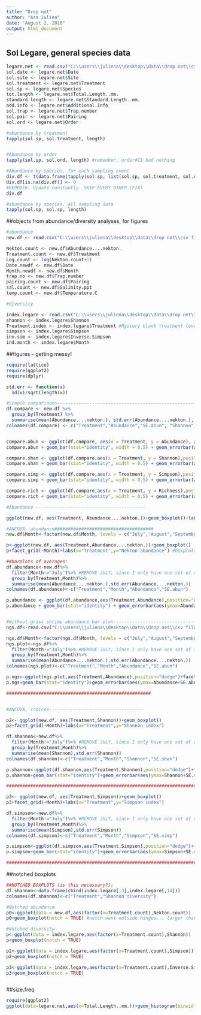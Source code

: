 ```yaml
---
title: "Drop net"
author: "Asa Julien"
date: "August 2, 2016"
output: html_document
---
```



## Sol Legare, general species data
```r
legare.net <- read.csv("C:\\users\\juliena\\desktop\\data\\drop net\\csv files\\legare.csv")
sol.date <- legare.net$Date
sol.site <- legare.net$Site
sol.treatment <- legare.net$Treatment
sol.sp <- legare.net$Species
tot.length <- legare.net$Total.Length..mm.
standard.length <- legare.net$Standard.Length..mm.
add.info <- legare.net$Additional.Info
sol.trap <- legare.net$Trap.number
sol.pair <- legare.net$Pairing 
sol.ord <- legare.net$Order

#abundance by treatment
tapply(sol.sp, sol.treatment, length)


#Abundance by order
tapply(sol.sp, sol.ord, length) #remember, order#11 had nothing

#Abundance by species, for each sampling event
div.df <- t(data.frame(tapply(sol.sp, list(sol.sp, sol.treatment, sol.ord), length)))
div.df[is.na(div.df)] <- 0
#REORDER. Update constantly. SKIP EVERY OTHER (FIX)
div.df

#abundance by species, all sampling data
tapply(sol.sp, sol.sp, length)
```

##objects from abundance/diversity analyses, for figures
```r
#abundance
new.df <- read.csv("C:\\users\\juliena\\desktop\\data\\drop net\\csv files\\Diversity_abundance.csv")

Nekton.count <- new.df$Abundance....nekton.
Treatment.count <- new.df$Treatment
Log.count <- log(Nekton.count+1)
Date.newdf <- new.df$Date
Month.newdf <- new.df$Month
trap.no <- new.df$Trap.number
pairing.count <- new.df$Pairing
sal.count <- new.df$Salinity.ppt
temp.count <- new.df$Temperature.C

#diversity

index.legare <- read.csv("C:\\users\\juliena\\desktop\\data\\drop net\\csv files\\Diversity_abundance.csv") #same file as new.df, be careful
shannon <- index.legare$Shannon
Treatment.index <- index.legare$Treatment #Mystery blank treatment level - get rid of this!
simpson <- index.legare$Simpson
inv.sim <- index.legare$Inverse.Simpson
ind.month <- index.legare$Month
```


##figures - getting messy!
```r

require(lattice)
require(ggplot2)
require(dplyr)

std.err <- function(x)
  sd(x)/sqrt(length(x))

#Simple comparisons-------------------------------------------------------
df.compare <- new.df %>%
  group_by(Treatment) %>%
  summarise(mean(Abundance....nekton.), std.err(Abundance....nekton.), mean(Shannon), std.err(Shannon), mean(Simpson), std.err(Simpson), mean(Species.richness), std.err(Species.richness))
colnames(df.compare) <- c("Treatment","Abundance","SE.abun", "Shannon", "SE.shannon", "Simpson", "SE.simpson", "Richness", "SE.richness") #CAREFUL OF NAME OVERLAP! WITH LOWER SECTIONS


compare.abun <- ggplot(df.compare, aes(x = Treatment, y = Abundance), position="dodge")
compare.abun + geom_bar(stat="identity", width = 0.5) + geom_errorbar(aes(ymax=Abundance+SE.abun,ymin=Abundance-SE.abun), width=0.25) + labs(x=expression(),y=expression(Nekton~abundance~(individuals~m^{-2}))) + theme(axis.title = element_text(size = 20,face = "bold"), strip.text = element_text(size=18,face = "bold"), axis.text.x = element_text(size=18,face = "bold"), axis.text.y = element_text(size = 13, face = "bold"))

compare.shan <- ggplot(df.compare,aes(x = Treatment, y = Shannon),position="dodge")
compare.shan + geom_bar(stat="identity", width = 0.5) + geom_errorbar(aes(ymax=Shannon+SE.shannon,ymin=Shannon-SE.shannon), width=0.25) + labs(x=expression(),y=expression(Shannon~diversity)) + theme(axis.title = element_text(size = 20,face = "bold"), strip.text = element_text(size=18,face = "bold"), axis.text.x = element_text(size=18,face = "bold"), axis.text.y = element_text(size = 13, face = "bold"))

compare.simp <- ggplot(df.compare,aes(x = Treatment, y = Simpson),position="dodge")
compare.simp + geom_bar(stat="identity", width = 0.5) + geom_errorbar(aes(ymax=Simpson+SE.simpson,ymin=Simpson-SE.simpson), width=0.25) + labs(x=expression(),y=expression(Simpson~diversity)) + theme(axis.title = element_text(size = 20,face = "bold"), strip.text = element_text(size=18,face = "bold"), axis.text.x = element_text(size=18,face = "bold"), axis.text.y = element_text(size = 13, face = "bold"))

compare.rich <- ggplot(df.compare,aes(x = Treatment, y = Richness),position="dodge")
compare.rich + geom_bar(stat="identity", width = 0.5) + geom_errorbar(aes(ymax=Richness+SE.richness,ymin=Richness-SE.richness), width=0.25) + labs(x=expression(),y=expression(Species~richness)) + theme(axis.title = element_text(size = 20,face = "bold"), strip.text = element_text(size=18,face = "bold"), axis.text.x = element_text(size=18,face = "bold"), axis.text.y = element_text(size = 13, face = "bold"))

#Abundance -----------------------------------------

ggplot(new.df, aes(Treatment, Abundance....nekton.))+geom_boxplot()+labs(x = "Treatment", y = "Nekton abundance")+theme(axis.text = element_text(size=16,face = "bold"),axis.title = element_text(size = 20,face = "bold"),strip.text = element_text(size=18,face = "bold"))

#ANCOVA, abundance#####################################
new.df$Month<-factor(new.df$Month, levels = c("July","August","September","October","November","December", "January", "February")) #Ordering the months

p<-ggplot(new.df, aes(Treatment,Abundance....nekton.))+geom_boxplot()
p+facet_grid(~Month)+labs(x="Treatment",y="Nekton abundance") #boxplots - change IQR?

##barplots of averages:
df.abundance<-new.df%>%
  filter(Month!="July")%>% #REMOVE JULY, since I only have one set of samples at this point
  group_by(Treatment,Month)%>%
  summarise(mean(Abundance....nekton.),std.err(Abundance....nekton.))
colnames(df.abundance)<-c("Treatment","Month","Abundance","SE.abun")

p.abundance <- ggplot(df.abundance,aes(Treatment,Abundance),position="dodge") + facet_grid(~Month)
p.abundance + geom_bar(stat="identity") + geom_errorbar(aes(ymax=Abundance+SE.abun,ymin=Abundance-SE.abun), width=0.25) + facet_grid(~Month) + labs(x=expression(Treatment),y=expression(Nekton~abundance~(individuals~m^{-2}))) + theme(axis.title = element_text(size = 20,face = "bold"), strip.text = element_text(size=18,face = "bold"), axis.text.x = element_text(size=13,face = "bold"), axis.text.y = element_text(size = 13, face = "bold"))


#Without grass shrimp abundance bar plot------------------------------------------------
ngs.df<-read.csv("C:\\users\\juliena\\desktop\\data\\drop net\\csv files\\Without grass shrimp\\no_grass_shrimp.csv")

ngs.df$Month<-factor(ngs.df$Month, levels = c("July","August","September","October","November","December", "January")) #Ordering the months
ngs.plot<-ngs.df%>%
  filter(Month!="July")%>% #REMOVE JULY, since I only have one set of samples at this point
  group_by(Treatment,Month)%>%
  summarise(mean(Abundance....nekton.),std.err(Abundance....nekton.))
colnames(ngs.plot)<-c("Treatment","Month","Abundance","SE.abun")

p.ngs<-ggplot(ngs.plot,aes(Treatment,Abundance),position="dodge")+facet_grid(~Month)
p.ngs+geom_bar(stat="identity")+geom_errorbar(aes(ymax=Abundance+SE.abun,ymin=Abundance-SE.abun), width=0.25)+facet_grid(~Month)+labs(title="Without grass shrimp",x=expression(Treatment),y=expression(Nekton~abundance~(individuals~m^{-2})))+theme(axis.title = element_text(size = 20,face = "bold"), strip.text = element_text(size=18,face = "bold"), axis.text.x = element_text(size=13,face = "bold"), axis.text.y = element_text(size = 13, face = "bold"))

######################################################


#ANCOVA, indices-----------------------------------

p2<- ggplot(new.df, aes(Treatment,Shannon))+geom_boxplot()
p2+facet_grid(~Month)+labs(x="Treatment",y="Shannon index")

df.shannon<-new.df%>%
  filter(Month!="July")%>% #REMOVE JULY, since I only have one set of samples at this point
  group_by(Treatment,Month)%>%
  summarise(mean(Shannon),std.err(Shannon))
colnames(df.shannon)<-c("Treatment","Month","Shannon","SE.shan")

p.shannon<-ggplot(df.shannon,aes(Treatment,Shannon),position="dodge")+facet_grid(~Month)
p.shannon+geom_bar(stat="identity")+geom_errorbar(aes(ymax=Shannon+SE.shan,ymin=Shannon-SE.shan), width=0.25)+facet_grid(~Month)+labs(x="Treatment",y="Shannon diversity index")+theme(axis.title = element_text(size = 20,face = "bold"), strip.text = element_text(size=18,face = "bold"), axis.text.x = element_text(size=13,face = "bold"), axis.text.y = element_text(size = 13, face = "bold"))

#############################################################################

p3<- ggplot(new.df, aes(Treatment,Simpson))+geom_boxplot()
p3+facet_grid(~Month)+labs(x="Treatment",y="Simpson index")

df.simpson<-new.df%>%
  filter(Month!="July")%>% #REMOVE JULY, since I only have one set of samples at this point
  group_by(Treatment,Month)%>%
  summarise(mean(Simpson),std.err(Simpson))
colnames(df.simpson)<-c("Treatment","Month","Simpson","SE.simp")

p.simpson<-ggplot(df.simpson,aes(Treatment,Simpson),position="dodge")+facet_grid(~Month)
p.simpson+geom_bar(stat="identity")+geom_errorbar(aes(ymax=Simpson+SE.simp,ymin=Simpson-SE.simp), width=0.25)+facet_grid(~Month)+labs(x="Treatment",y="Simpson diversity index")+theme(axis.title = element_text(size = 20,face = "bold"), strip.text = element_text(size=18,face = "bold"), axis.text.x = element_text(size=13,face = "bold"), axis.text.y = element_text(size = 13, face = "bold"))

#############################################################################

```

##notched boxplots
```r
##NOTCHED BOXPLOTS (is this necessary?):
df.shannon<-data.frame(cbind(index.legare[,3],index.legare[,14]))
colnames(df.shannon)<-c("Treatment","Shannon diversity")

#Notched abundance
p0<-ggplot(data = new.df,aes(factor(x=Treatment.count),Nekton.count))
p0+geom_boxplot(notch = TRUE) #notch went outside hinges... larger than interquartile range??

#Notched diversity
p<-ggplot(data = index.legare,aes(factor(x=Treatment.count),Shannon))
p+geom_boxplot(notch = TRUE)

p2<-ggplot(data = index.legare,aes(factor(x=Treatment.count),Simpson))
p2+geom_boxplot(notch = TRUE)

p3<-ggplot(data = index.legare,aes(factor(x=Treatment.count),Inverse.Simpson))
p3+geom_boxplot(notch = TRUE)



```


##size.freq
```r
require(ggplot2)
ggplot(data=legare.net,aes(x=Total.Length..mm.))+geom_histogram(binwidth = 5)+facet_grid(~Species)+theme_bw()+labs(x="Length (mm)",y="Frequency")


```

